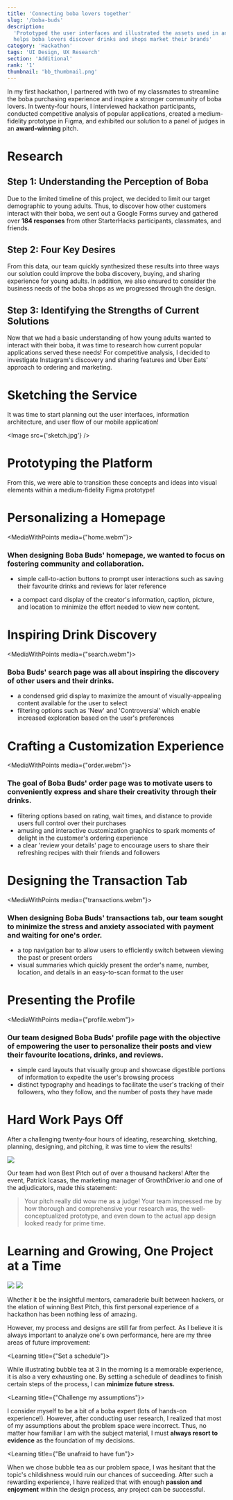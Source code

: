 ```yaml
---
title: 'Connecting boba lovers together'
slug: '/boba-buds'
description:
  'Prototyped the user interfaces and illustrated the assets used in an app that
  helps boba lovers discover drinks and shops market their brands'
category: 'Hackathon'
tags: 'UI Design, UX Research'
section: 'Additional'
rank: '1'
thumbnail: 'bb_thumbnail.png'
---
```



In my first hackathon, I partnered with two of my classmates to streamline the
boba purchasing experience and inspire a stronger community of boba lovers. In
twenty-four hours, I interviewed hackathon participants, conducted competitive
analysis of popular applications, created a medium-fidelity prototype in Figma,
and exhibited our solution to a panel of judges in an **award-winning** pitch.

# Research

## Step 1: Understanding the Perception of Boba

Due to the limited timeline of this project, we decided to limit our target
demographic to young adults. Thus, to discover how other customers interact with
their boba, we sent out a Google Forms survey and gathered over **184
responses** from other StarterHacks participants, classmates, and friends.

<div className="grid grid-cols-2 gap-10 my-4">
  <PieChart
    title={'Have you had bubble tea in the last 3 days?'}
    data={[
      { title: 'Yes', value: 123, color: '#2194BB' },
      { title: 'No', value: 61, color: '#9E2875' },
    ]}
  />
  <PieChart
    title={'Do you like trying new flavours of bubble tea?'}
    data={[
      { title: 'Yes', value: 137, color: '#2194BB' },
      { title: 'No', value: 47, color: '#9E2875' },
    ]}
  />
  <PieChart
    title={'Has a long line every deterred you from buying bubble tea?'}
    data={[
      { title: 'Yes', value: 147, color: '#2194BB' },
      { title: 'No', value: 37, color: '#9E2875' },
    ]}
  />
  <PieChart
    title={'Have you ever posted about bubble tea on social media?'}
    data={[
      { title: 'Yes', value: 97, color: '#2194BB' },
      { title: 'No', value: 37, color: '#9E2875' },
    ]}
  />

</div>

## Step 2: Four Key Desires

From this data, our team quickly synthesized these results into three ways our
solution could improve the boba discovery, buying, and sharing experience for
young adults. In addition, we also ensured to consider the business needs of the
boba shops as we progressed through the design.

## Step 3: Identifying the Strengths of Current Solutions

Now that we had a basic understanding of how young adults wanted to interact
with their boba, it was time to research how current popular applications served
these needs! For competitive analysis, I decided to investigate Instagram's
discovery and sharing features and Uber Eats' approach to ordering and
marketing.

# Sketching the Service

It was time to start planning out the user interfaces, information architecture,
and user flow of our mobile application!

<Image src={'sketch.jpg'} />

# Prototyping the Platform

From this, we were able to transition these concepts and ideas into visual
elements within a medium-fidelity Figma prototype!

# Personalizing a Homepage

<MediaWithPoints media={"home.webm"}>

### When designing Boba Buds' homepage, we wanted to focus on **fostering community and collaboration.**

- simple call-to-action buttons to prompt user interactions such as saving their
  favourite drinks and reviews for later reference

- a compact card display of the creator's information, caption, picture, and
  location to minimize the effort needed to view new content.

</MediaWithPoints>

# Inspiring Drink Discovery

<MediaWithPoints media={"search.webm"}>

### Boba Buds' search page was all about **inspiring the discovery of other users and their drinks.**

- a condensed grid display to maximize the amount of visually-appealing content
  available for the user to select
- filtering options such as 'New' and 'Controversial' which enable increased
  exploration based on the user's preferences

</MediaWithPoints>

# Crafting a Customization Experience

<MediaWithPoints media={"order.webm"}>

### The goal of Boba Buds' order page was to motivate users to conveniently **express and share their creativity** through their drinks.

- filtering options based on rating, wait times, and distance to provide users
  full control over their purchases
- amusing and interactive customization graphics to spark moments of delight in
  the customer's ordering experience
- a clear 'review your details' page to encourage users to share their
  refreshing recipes with their friends and followers

</MediaWithPoints>

# Designing the Transaction Tab

<MediaWithPoints media={"transactions.webm"}>

### When designing Boba Buds' transactions tab, our team sought to **minimize the stress and anxiety** associated with payment and waiting for one's order.

- a top navigation bar to allow users to efficiently switch between viewing the
  past or present orders
- visual summaries which quickly present the order's name, number, location, and
  details in an easy-to-scan format to the user

</MediaWithPoints>

# Presenting the Profile

<MediaWithPoints media={"profile.webm"}>

### Our team designed Boba Buds' profile page with the objective of **empowering the user to personalize** their posts and view their favourite locations, drinks, and reviews.

- simple card layouts that visually group and showcase digestible portions of
  information to expedite the user's browsing process
- distinct typography and headings to facilitate the user's tracking of their
  followers, who they follow, and the number of posts they have made

</MediaWithPoints>

# Hard Work Pays Off

After a challenging twenty-four hours of ideating, researching, sketching,
planning, designing, and pitching, it was time to view the results!

<Image src="bb_win.jpg" className="my-4" />

Our team had won Best Pitch out of over a thousand hackers! After the event,
Patrick Icasas, the marketing manager of GrowthDriver.io and one of the
adjudicators, made this statement:

> Your pitch really did wow me as a judge! Your team impressed me by how
> thorough and comprehensive your research was, the well-conceptualized
> prototype, and even down to the actual app design looked ready for prime time.

# Learning and Growing, One Project at a Time

<Image src="bb_syde.jpg" className="my-4" />

<Image src="starterhacks.jpg" className="my-4" />

Whether it be the insightful mentors, camaraderie built between hackers, or the
elation of winning Best Pitch, this first personal experience of a hackathon has
been nothing less of amazing.

However, my process and designs are still far from perfect. As I believe it is
always important to analyze one's own performance, here are my three areas of
future improvement:

<div className="divide-y divide-gray200">

  <Learning title={"Set a schedule"}>

While illustrating bubble tea at 3 in the morning is a memorable experience, it
is also a very exhausting one. By setting a schedule of deadlines to finish
certain steps of the process, I can **minimize future stress.**

  </Learning>

  <Learning title={"Challenge my assumptions"}>

I consider myself to be a bit of a boba expert (lots of hands-on experience!).
However, after conducting user research, I realized that most of my assumptions
about the problem space were incorrect. Thus, no matter how familiar I am with
the subject material, I must **always resort to evidence** as the foundation of
my decisions.

  </Learning>

  <Learning title={"Be unafraid to have fun"}>

When we chose bubble tea as our problem space, I was hesitant that the topic's
childishness would ruin our chances of succeeding. After such a rewarding
experience, I have realized that with enough **passion and enjoyment** within
the design process, any project can be successful.

  </Learning>

</div>
